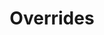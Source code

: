 ---
title: Overrides
description: Plugins and configuration settings that can improve the developer experience when working with Tailwind CSS.
---